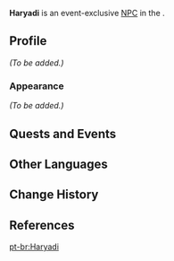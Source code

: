 {{Meta
<!-- Remove this template after adding the missing info -->
|missing_NPC_profile  = yes
}}
{{Character Infobox
|type             = Quest NPC
|image            = NPC Haryadi.png
|region           = Sumeru
|location         = 
|affiliation      = 
|voiceEN          = [[imdb:nm11900567|Jerron Bacat]]<ref name="Jerron Bacat">Twitter: [https://twitter.com/JerronBacat/status/1651658721745940480 EN VA Self Announcement] ([https://web.archive.org/web/20230724160140/https://twitter.com/JerronBacat/status/1651658721745940480 Archived])</ref>
|voiceCN          = 
|voiceJP          = 
}}
'''Haryadi''' is an event-exclusive [[NPC]] in the {{Quest|Opening Festivities}}.

==Profile==
<!--detailed story/lore information goes here-->
''(To be added.)''

===Appearance===
''(To be added.)''

==Quests and Events==
{{Quests and Events}}
<!--
==Idle Quotes==
{{Dialogue Start}}

{{Dialogue End}}

==Event Dialogue==
{{Dialogue Start}}
:'''Haryadi:''' {{tx}}
{{Dialogue End}}
-->
==Other Languages==
{{Other Languages|default_hidden=1
|en      = Haryadi
|zhs     = 哈亚提
|zhs_rm  = Hāyàtí
|zht     = 哈亞提
|zht_rm  = Hāyàtí
|ja      = ハヤティ
|ja_rm   = Hayati
|ko      = 하야티
|ko_rm   = 
|es      = Haryadi
|fr      = Haryadi
|ru      = Харьяди
|th      = Haryadi
|vi      = Haryadi
|de      = Haryadi
|id      = Haryadi
|pt      = Haryadi
|tr      = Haryadi
|it      = Haryadi
}}

==Change History==
{{Change History|3.6}}

==References==
{{Reflist}}

[[pt-br:Haryadi]]